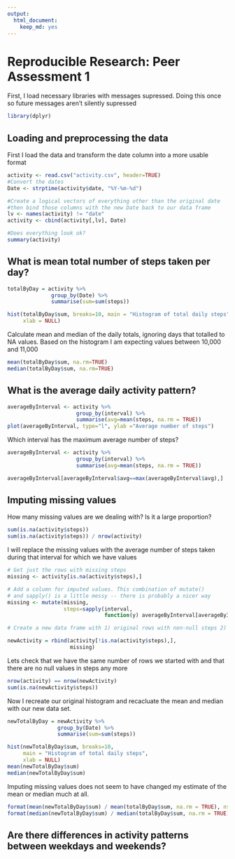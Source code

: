 ---
output:
  html_document:
    keep_md: yes
---
# Reproducible Research: Peer Assessment 1
First, I load necessary libraries with messages supressed.  Doing this once so future messages aren't silently supressed
```{r, message=FALSE}
library(dplyr)
```

## Loading and preprocessing the data

First I load the data and transform the date column into a more usable format

```{r}
activity <- read.csv("activity.csv", header=TRUE)
#Convert the dates
Date <- strptime(activity$date, "%Y-%m-%d")

#Create a logical vectors of everything other than the original date
#then bind those columns with the new Date back to our data frame
lv <- names(activity) != "date"
activity <- cbind(activity[,lv], Date)

#Does everything look ok?
summary(activity)
```

## What is mean total number of steps taken per day?
```{r}
totalByDay = activity %>%
              group_by(Date) %>%
              summarise(sum=sum(steps))

hist(totalByDay$sum, breaks=10, main = "Histogram of total daily steps",
     xlab = NULL)
```

Calculate mean and median of the daily totals, ignoring days that totalled to NA values. Based on the histogram I am expecting values between 10,000 and 11,000

```{r}
mean(totalByDay$sum, na.rm=TRUE)
median(totalByDay$sum, na.rm=TRUE)
```

## What is the average daily activity pattern?

```{r}
averageByInterval <- activity %>%
                      group_by(interval) %>%
                      summarise(avg=mean(steps, na.rm = TRUE))
plot(averageByInterval, type="l", ylab ="Average number of steps")
```

Which interval has the maximum average number of steps?
```{r}
averageByInterval <- activity %>%
                      group_by(interval) %>%
                      summarise(avg=mean(steps, na.rm = TRUE))

averageByInterval[averageByInterval$avg==max(averageByInterval$avg),]
```

## Imputing missing values
How many missing values are we dealing with?  Is it a large proportion?
```{r}
sum(is.na(activity$steps))
sum(is.na(activity$steps)) / nrow(activity)
```
I will replace the missing values with the average number of steps taken during that interval for which we have values

```{r}
# Get just the rows with missing steps
missing <- activity[is.na(activity$steps),]

# Add a column for imputed values. This combination of mutate()
# and sapply() is a little messy -- there is probably a nicer way
missing <- mutate(missing, 
                  steps=sapply(interval, 
                               function(y) averageByInterval[averageByInterval$interval == y,]$avg))

# Create a new data frame with 1) original rows with non-null steps 2) newly created data points

newActivity = rbind(activity[!is.na(activity$steps),],
                    missing)
```
Lets check that we have the same number of rows we started with and that there are no null values in steps any more
```{r}
nrow(activity) == nrow(newActivity)
sum(is.na(newActivity$steps))
```

Now I recreate our original histogram and recacluate the mean and median with our new data set.
```{r}
newTotalByDay = newActivity %>%
                group_by(Date) %>%
                summarise(sum=sum(steps))

hist(newTotalByDay$sum, breaks=10, 
     main = "Histogram of total daily steps",
     xlab = NULL)
mean(newTotalByDay$sum)
median(newTotalByDay$sum)
```
Imputing missing values does not seem to have changed my estimate of the mean or median much at all.
```{r}
format(mean(newTotalByDay$sum) / mean(totalByDay$sum, na.rm = TRUE), nsmall=5)
format(median(newTotalByDay$sum) / median(totalByDay$sum, na.rm = TRUE),nsmall=5)
```
## Are there differences in activity patterns between weekdays and weekends?
